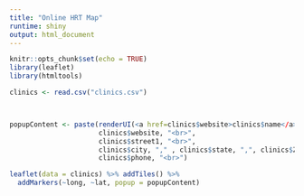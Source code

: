 ```yaml
---
title: "Online HRT Map"
runtime: shiny
output: html_document
---
```


```r
knitr::opts_chunk$set(echo = TRUE)
library(leaflet)
library(htmltools)
```



```r

clinics <- read.csv("clinics.csv")



popupContent <- paste(renderUI(<a href=clinics$website>clinics$name</a>, "<br>"),
                      clinics$website, "<br>",
                      clinics$street1, "<br>",
                      clinics$city, "," , clinics$state, ",", clinics$ZIP,"<br>",
                      clinics$phone, "<br>")

leaflet(data = clinics) %>% addTiles() %>%
  addMarkers(~long, ~lat, popup = popupContent)

```



